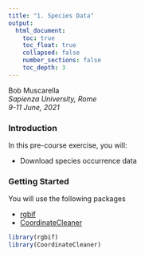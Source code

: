 ```yaml
---
title: "1. Species Data"
output:
  html_document:
    toc: true
    toc_float: true
    collapsed: false
    number_sections: false
    toc_depth: 3
---
```


Bob Muscarella  
*Sapienza University, Rome*  
*9-11 June, 2021*


### **Introduction**

In this pre-course exercise, you will:

- Download species occurrence data

### **Getting Started**

You will use the following packages

- [rgbif](https://docs.ropensci.org/rgbif/index.html)
- [CoordinateCleaner](https://ropensci.github.io/CoordinateCleaner/)


```r
library(rgbif)
library(CoordinateCleaner)
```